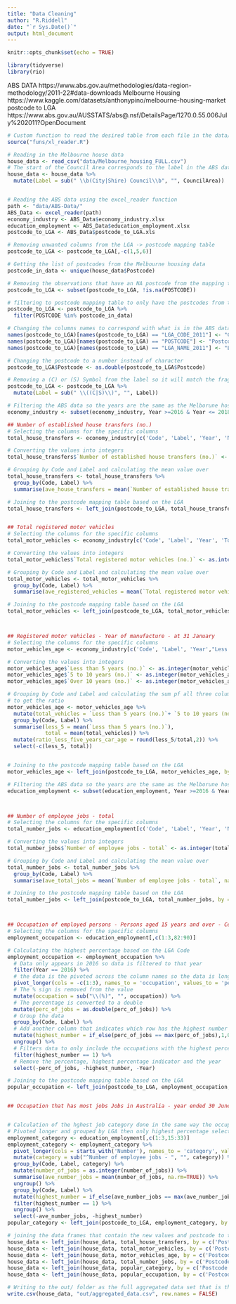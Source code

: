 ```yaml
---
title: "Data Cleaning"
author: "R.Riddell"
date: "`r Sys.Date()`"
output: html_document
---
```


```r
knitr::opts_chunk$set(echo = TRUE)
```

```r
library(tidyverse)
library(rio)
```
ABS DATA https://www.abs.gov.au/methodologies/data-region-methodology/2011-22#data-downloads
Melbourne Housing https://www.kaggle.com/datasets/anthonypino/melbourne-housing-market
postcode to LGA https://www.abs.gov.au/AUSSTATS/abs@.nsf/DetailsPage/1270.0.55.006July%202011?OpenDocument

```r
# Custom function to read the desired table from each file in the data/ABS-Data older
source("funs/xl_reader.R")

# Reading in the Melbourne house data
house_data <- read_csv("data/Melbourne_housing_FULL.csv")
# The start of the Council Area corresponds to the label in the ABS data
house_data <- house_data %>% 
  mutate(Label = sub(" \\b(City|Shire) Council\\b", "", CouncilArea)) 


# Reading the ABS data using the excel_reader function
path <- "data/ABS-Data/"
ABS_Data <- excel_reader(path)
economy_industry <- ABS_Data$economy_industry.xlsx
education_employment <- ABS_Data$education_employment.xlsx
postcode_to_LGA <- ABS_Data$postcode_to_LGA.xls
```


```r
# Removing unwanted columns from the LGA -> postcode mapping table
postcode_to_LGA <- postcode_to_LGA[,-c(1,5,6)]

# Getting the list of postcodes from the Melbourne housing data
postcode_in_data <- unique(house_data$Postcode)

# Removing the observations that have an NA postcode from the mapping table
postcode_to_LGA <- subset(postcode_to_LGA, !is.na(POSTCODE))

# filtering to postcode mapping table to only have the postcodes from the Melbourne housing data and removing the name
postcode_to_LGA <- postcode_to_LGA %>% 
  filter(POSTCODE %in% postcode_in_data) 

# Changing the columns names to correspond with what is in the ABS data and Melbourne housing data for later joins
names(postcode_to_LGA)[names(postcode_to_LGA) == "LGA_CODE_2011"] <- "Code"
names(postcode_to_LGA)[names(postcode_to_LGA) == "POSTCODE"] <- "Postcode"
names(postcode_to_LGA)[names(postcode_to_LGA) == "LGA_NAME_2011"] <- "Label"

# Changing the postcode to a number instead of character
postcode_to_LGA$Postcode <- as.double(postcode_to_LGA$Postcode)

# Removing a (C) or (S) Symbol from the label so it will match the fragment from the house data Council Area
postcode_to_LGA <- postcode_to_LGA %>% 
  mutate(Label = sub(" \\((C|S)\\)", "", Label)) 
```


```r
# Filtering the ABS data so the years are the same as the Melborune hosing data
economy_industry <- subset(economy_industry, Year >=2016 & Year <= 2018)

## Number of established house transfers (no.)
# Selecting the columns for the specific columns
total_house_transfers <- economy_industry[c('Code', 'Label', 'Year', 'Number of established house transfers (no.)')]

# Converting the values into integers
total_house_transfers$`Number of established house transfers (no.)` <- as.integer(total_house_transfers$`Number of established house transfers (no.)`)

# Grouping by Code and Label and calculating the mean value over
total_house_transfers <- total_house_transfers %>% 
  group_by(Code, Label) %>% 
  summarise(ave_house_transfers = mean(`Number of established house transfers (no.)`, na.rm=TRUE))

# Joining to the postcode mapping table based on the LGA 
total_house_transfers <- left_join(postcode_to_LGA, total_house_transfers, by = c('Code', 'Label'))


## Total registered motor vehicles
# Selecting the columns for the specific columns
total_motor_vehicles <- economy_industry[c('Code', 'Label', 'Year', 'Total registered motor vehicles (no.)')]

# Converting the values into integers
total_motor_vehicles$`Total registered motor vehicles (no.)` <- as.integer(total_motor_vehicles$`Total registered motor vehicles (no.)`)

# Grouping by Code and Label and calculating the mean value over
total_motor_vehicles <- total_motor_vehicles %>% 
  group_by(Code, Label) %>% 
  summarise(ave_registered_vehicles = mean(`Total registered motor vehicles (no.)`, na.rm=TRUE))

# Joining to the postcode mapping table based on the LGA 
total_motor_vehicles <- left_join(postcode_to_LGA, total_motor_vehicles, by = c('Code', 'Label'))



## Registered motor vehicles - Year of manufacture - at 31 January
# Selecting the columns for the specific columns
motor_vehicles_age <- economy_industry[c('Code', 'Label', 'Year',"Less than 5 years (no.)", "5 to 10 years (no.)", "Over 10 years (no.)")]

# Converting the values into integers
motor_vehicles_age$`Less than 5 years (no.)` <- as.integer(motor_vehicles_age$`Less than 5 years (no.)`)
motor_vehicles_age$`5 to 10 years (no.)` <- as.integer(motor_vehicles_age$`5 to 10 years (no.)`)
motor_vehicles_age$`Over 10 years (no.)` <- as.integer(motor_vehicles_age$`Over 10 years (no.)`)

# Grouping by Code and Label and calculating the sum pf all three columns and then dividing by the number of them < 5 years 
# to get the ratio
motor_vehicles_age <- motor_vehicles_age %>% 
  mutate(total_vehicles = `Less than 5 years (no.)`+ `5 to 10 years (no.)` + `Over 10 years (no.)`) %>%
  group_by(Code, Label) %>% 
  summarise(less_5 = mean(`Less than 5 years (no.)`),
            total = mean(total_vehicles)) %>% 
  mutate(ratio_less_five_years_car_age = round(less_5/total,2)) %>% 
  select(-c(less_5, total))


# Joining to the postcode mapping table based on the LGA 
motor_vehicles_age <- left_join(postcode_to_LGA, motor_vehicles_age, by = c('Code', 'Label'))
```

```r
# Filtering the ABS data so the years are the same as the Melborune hosing data
education_employment <- subset(education_employment, Year >=2016 & Year <= 2018)



## Number of employee jobs - total
# Selecting the columns for the specific columns
total_number_jobs <- education_employment[c('Code', 'Label', 'Year', 'Number of employee jobs - total')]

# Converting the values into integers
total_number_jobs$`Number of employee jobs - total` <- as.integer(total_number_jobs$`Number of employee jobs - total`)

# Grouping by Code and Label and calculating the mean value over
total_number_jobs <- total_number_jobs %>% 
  group_by(Code, Label) %>% 
  summarise(ave_total_jobs = mean(`Number of employee jobs - total`, na.rm=TRUE))

# Joining to the postcode mapping table based on the LGA 
total_number_jobs <- left_join(postcode_to_LGA, total_number_jobs, by = c('Code', 'Label'))



## Occupation of employed persons - Persons aged 15 years and over - Census		2016	
# Selecting the columns for the specific columns
employment_occupation <- education_employment[,c(1:3,82:90)]

# Calculating the highest percentage based on the LGA Code
employment_occupation <- employment_occupation %>% 
  # Data only appears in 2016 so data is filtered to that year
  filter(Year == 2016) %>% 
  # the data is the pivoted across the column names so the data is longer
  pivot_longer(cols = -c(1:3), names_to = 'occupation', values_to = 'perc_of_jobs') %>% 
  # The % sign is removed from the value
  mutate(occupation = sub("\\(%)", "", occupation)) %>% 
  # The percentage is converted to a double
  mutate(perc_of_jobs = as.double(perc_of_jobs)) %>%
  # Group the data
  group_by(Code, Label) %>% 
  # Add another column that indicates which row has the highest number per LGA 
  mutate(highest_number = if_else(perc_of_jobs == max(perc_of_jobs),1,0)) %>%
  ungroup() %>% 
  # Filters data to only include the occupations with the highest percentage
  filter(highest_number == 1) %>% 
  # Remove the percentage, highest percentage indicator and the year
  select(-perc_of_jobs, -highest_number, -Year)

# Joining to the postcode mapping table based on the LGA 
popular_occupation <- left_join(postcode_to_LGA, employment_occupation, by = c('Code', 'Label'))


## Occupation that has most jobs Jobs in Australia - year ended 30 June																					


# Calculation of the hghest job category done in the same way the occupation was
# Pivoted longer and grouped by LGA then only highest percentage selected
employment_category <- education_employment[,c(1:3,15:33)]
employment_category <- employment_category %>% 
  pivot_longer(cols = starts_with('Number'), names_to = 'category', values_to = 'number_of_jobs') %>% 
  mutate(category = sub("^Number of employee jobs - ", "", category)) %>% 
  group_by(Code, Label, category) %>% 
  mutate(number_of_jobs = as.integer(number_of_jobs)) %>% 
  summarise(ave_number_jobs = mean(number_of_jobs, na.rm=TRUE)) %>% 
  ungroup() %>% 
  group_by(Code, Label) %>% 
  mutate(highest_number = if_else(ave_number_jobs == max(ave_number_jobs),1,0)) %>% 
  filter(highest_number == 1) %>% 
  ungroup() %>% 
  select(-ave_number_jobs, -highest_number)
popular_category <- left_join(postcode_to_LGA, employment_category, by = c('Code', 'Label'))
```

```r
# joining the data frames that contain the new values and postcode to the Melbourne housing data
house_data <- left_join(house_data, total_house_transfers, by = c('Postcode', 'Label'))
house_data <- left_join(house_data, total_motor_vehicles, by = c('Postcode', 'Label', 'Code'))
house_data <- left_join(house_data, motor_vehicles_age, by = c('Postcode', 'Label', 'Code'))
house_data <- left_join(house_data, total_number_jobs, by = c('Postcode', 'Label', 'Code'))
house_data <- left_join(house_data, popular_category, by = c('Postcode', 'Label', 'Code'))
house_data <- left_join(house_data, popular_occupation, by = c('Postcode', 'Label', 'Code'))

# Writing to the out/ folder as the full aggregated data set that is then used for the analysis and report
write.csv(house_data, "out/aggregated_data.csv", row.names = FALSE)
```

